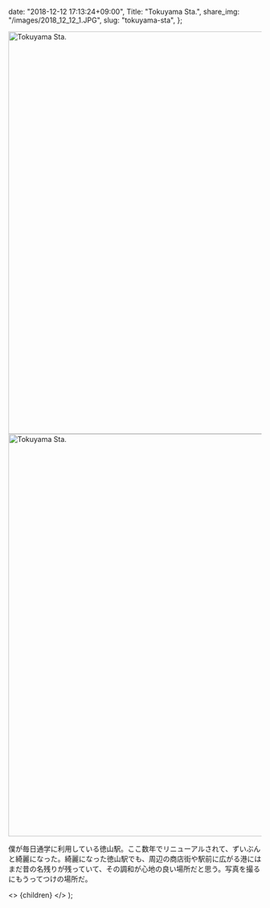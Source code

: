 
  date: "2018-12-12 17:13:24+09:00",
  Title: "Tokuyama Sta.",
  share_img: "/images/2018_12_12_1.JPG",
  slug: "tokuyama-sta",
};

<img src="/images/2018_12_12_1.JPG" alt="Tokuyama Sta." width="1200" height="800" loading="lazy" />

<img src="/images/2018_12_12_2.JPG" alt="Tokuyama Sta." width="1200" height="800" loading="lazy" />

僕が毎日通学に利用している徳山駅。ここ数年でリニューアルされて、ずいぶんと綺麗になった。綺麗になった徳山駅でも、周辺の商店街や駅前に広がる港にはまだ昔の名残りが残っていて、その調和が心地の良い場所だと思う。写真を撮るにもうってつけの場所だ。

  <>
    <Head>
      <title>{meta.Title} | 異郷好実</title>
    </Head>
    <PostLayout meta={meta}>{children}</PostLayout>
  </>
);
